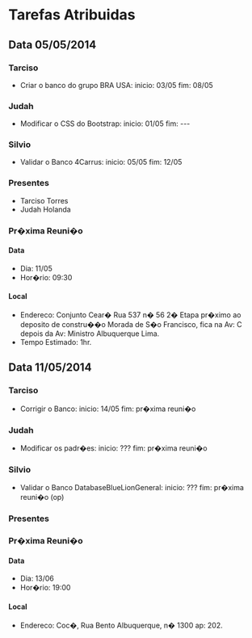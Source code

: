 = Tarefas Atribuidas =

== Data 05/05/2014 ==

=== Tarciso ===
* Criar o banco do grupo BRA USA:   inicio: 03/05  fim: 08/05

=== Judah ===
* Modificar o CSS do Bootstrap:  inicio: 01/05  fim: ---


=== Silvio ===
* Validar o Banco 4Carrus:  inicio: 05/05   fim: 12/05

=== Presentes ===
* Tarciso Torres
* Judah Holanda

=== Pr�xima Reuni�o ===

==== Data ====
* Dia: 11/05
* Hor�rio: 09:30

==== Local ====
* Endereco: Conjunto Cear� Rua 537 n� 56 2� Etapa pr�ximo ao deposito de constru��o Morada de S�o Francisco, fica na Av: C depois da Av: Ministro Albuquerque Lima.
* Tempo Estimado: 1hr.



== Data 11/05/2014 ==

=== Tarciso ===
* Corrigir o Banco:  inicio: 14/05  fim: pr�xima reuni�o

=== Judah ===
* Modificar os padr�es:  inicio: ???  fim: pr�xima reuni�o


=== Silvio ===
* Validar o Banco DatabaseBlueLionGeneral: inicio: ???  fim: pr�xima reuni�o (op)

=== Presentes ===

=== Pr�xima Reuni�o ===

==== Data ====
* Dia: 13/06
* Hor�rio: 19:00
==== Local ====
* Endereco: Coc�, Rua Bento Albuquerque, n� 1300 ap: 202.
